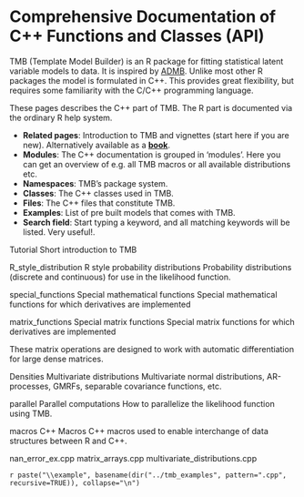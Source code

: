 Comprehensive Documentation of C++ Functions and Classes (API) {#mainpage}
==========================================================================

TMB (Template Model Builder) is an R package for fitting statistical
latent variable models to data.  It is inspired by
[ADMB](http://www.admb-project.org). Unlike most other R packages the
model is formulated in C++. This provides great flexibility, but
requires some familiarity with the C/C++ programming language.

These pages describes the C++ part of TMB. The R part is documented
via the ordinary R help system.

- **Related pages**: Introduction to TMB and vignettes (start here if
  you are new). Alternatively available as a
  [**book**](_book/Tutorial.html).
- **Modules**: The C++ documentation is grouped in 'modules'. Here you
  can get an overview of e.g. all TMB macros or all available
  distributions etc.
- **Namespaces**: TMB's package system.
- **Classes**: The C++ classes used in TMB.
- **Files**: The C++ files that constitute TMB.
- **Examples**: List of pre built models that comes with TMB.
- **Search field**: Start typing a keyword, and all matching keywords
  will be listed. Very useful!.

\page Tutorial
\brief Short introduction to TMB

\defgroup R_style_distribution   R style probability distributions
\brief Probability distributions (discrete and continuous) for use in the likelihood function.

\defgroup special_functions      Special mathematical functions
\brief Special mathematical functions for which derivatives are implemented

\defgroup matrix_functions       Special matrix functions
\brief Special matrix functions for which derivatives are implemented

These matrix operations are designed to work with automatic
differentiation for large dense matrices.

\defgroup Densities              Multivariate distributions
\brief Multivariate normal distributions, AR-processes, GMRFs, separable covariance functions, etc.

\defgroup parallel               Parallel computations
\brief How to parallelize the likelihood function using TMB.

\defgroup macros                 C++ Macros
\brief C++ macros used to enable interchange of data structures between R and C++.

\example nan_error_ex.cpp
\example matrix_arrays.cpp
\example multivariate_distributions.cpp

`r paste("\\example", basename(dir("../tmb_examples", pattern=".cpp", recursive=TRUE)), collapse="\n")`
